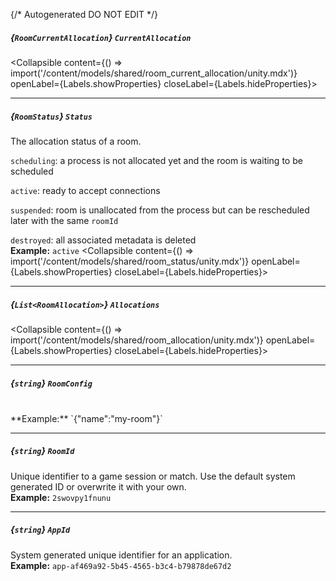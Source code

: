 {/* Autogenerated DO NOT EDIT  */}

##### *{`RoomCurrentAllocation`}* `CurrentAllocation`
<Collapsible content={() => import('/content/models/shared/room_current_allocation/unity.mdx')} openLabel={Labels.showProperties} closeLabel={Labels.hideProperties}>
</Collapsible>

---
##### *{`RoomStatus`}* `Status`
The allocation status of a room.

`scheduling`: a process is not allocated yet and the room is waiting to be scheduled

`active`: ready to accept connections

`suspended`: room is unallocated from the process but can be rescheduled later with the same `roomId`

`destroyed`: all associated metadata is deleted
<br/>
**Example:** `active`
<Collapsible content={() => import('/content/models/shared/room_status/unity.mdx')} openLabel={Labels.showProperties} closeLabel={Labels.hideProperties}>
</Collapsible>

---
##### *{`List<RoomAllocation>`}* `Allocations`
<Collapsible content={() => import('/content/models/shared/room_allocation/unity.mdx')} openLabel={Labels.showProperties} closeLabel={Labels.hideProperties}>
</Collapsible>

---
##### *{`string`}* `RoomConfig`
<br/>
**Example:** `{"name":"my-room"}`

---
##### *{`string`}* `RoomId`
Unique identifier to a game session or match. Use the default system generated ID or overwrite it with your own.
<br/>
**Example:** `2swovpy1fnunu`

---
##### *{`string`}* `AppId`
System generated unique identifier for an application.
<br/>
**Example:** `app-af469a92-5b45-4565-b3c4-b79878de67d2`


